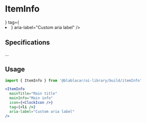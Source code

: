 


<Meta title="Items|ItemInfo" />

# ItemInfo

<Preview>
  <Story name="Default">
    <ItemInfo
      mainTitle="Main title"
      mainInfo="Main info"
      icon={<ClockIcon />}
      tag={<li />}
      aria-label="Custom aria label"
    />
  </Story>
</Preview>

## Specifications

...

## Usage

```jsx
import { ItemInfo } from '@blablacar/ui-library/build/itemInfo'

<ItemInfo
  mainTitle="Main title"
  mainInfo="Main info"
  icon={<ClockIcon />}
  tag={<li />}
  aria-label="Custom aria label"
/>
```

<Props of={ItemInfo} />
